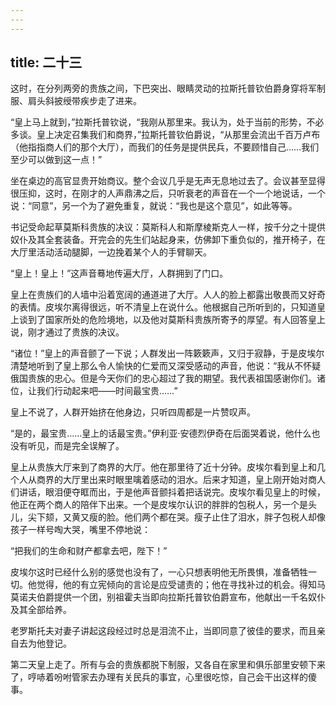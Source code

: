 ```yaml
---
---
---
```

title: 二十三
---



这时，在分列两旁的贵族之间，下巴突出、眼睛灵动的拉斯托普钦伯爵身穿将军制服、肩头斜披绶带疾步走了进来。

“皇上马上就到，”拉斯托普钦说，“我刚从那里来。我认为，处于当前的形势，不必多谈。皇上决定召集我们和商界，”拉斯托普钦伯爵说，“从那里会流出千百万卢布（他指指商人们的那个大厅），而我们的任务是提供民兵，不要顾惜自己……我们至少可以做到这一点！”

坐在桌边的高官显贵开始商议。整个会议几乎是无声无息地过去了。会议甚至显得很压抑，这时，在刚才的人声鼎沸之后，只听衰老的声音在一个一个地说话，一个说：“同意”，另一个为了避免重复，就说：“我也是这个意见”，如此等等。

书记受命起草莫斯科贵族的决议：莫斯科人和斯摩棱斯克人一样，按千分之十提供奴仆及其全套装备。开完会的先生们站起身来，仿佛卸下重负似的，推开椅子，在大厅里活动活动腿脚，一边挽着某个人的手臂聊天。

“皇上！皇上！”这声音蓦地传遍大厅，人群拥到了门口。

皇上在贵族们的人墙中沿着宽阔的通道进了大厅。人人的脸上都露出敬畏而又好奇的表情。皮埃尔离得很远，听不清皇上在说什么。他根据自己所听到的，只知道皇上谈到了国家所处的危险境地，以及他对莫斯科贵族所寄予的厚望。有人回答皇上说，刚才通过了贵族的决议。

“诸位！”皇上的声音颤了一下说；人群发出一阵簌簌声，又归于寂静，于是皮埃尔清楚地听到了皇上那么令人愉快的仁爱而又深受感动的声音，他说：“我从不怀疑俄国贵族的忠心。但是今天你们的忠心超过了我的期望。我代表祖国感谢你们。诸位，让我们行动起来吧——时间最宝贵……”

皇上不说了，人群开始挤在他身边，只听四周都是一片赞叹声。

“是的，最宝贵……皇上的话最宝贵。”伊利亚·安德烈伊奇在后面哭着说，他什么也没有听见，而是完全误解了。

皇上从贵族大厅来到了商界的大厅。他在那里待了近十分钟。皮埃尔看到皇上和几个人从商界的大厅里出来时眼里噙着感动的泪水。后来才知道，皇上刚开始对商人们讲话，眼泪便夺眶而出，于是他声音颤抖着把话说完。皮埃尔看见皇上的时候，他正在两个商人的陪伴下出来。一个是皮埃尔认识的胖胖的包税人，另一个是头儿，尖下颏，又黄又瘦的脸。他们两个都在哭。瘦子止住了泪水，胖子包税人却像孩子一样号啕大哭，嘴里不停地说：

“把我们的生命和财产都拿去吧，陛下！”

皮埃尔这时已经什么别的感觉也没有了，一心只想表明他无所畏惧，准备牺牲一切。他觉得，他的有立宪倾向的言论是应受谴责的；他在寻找补过的机会。得知马莫诺夫伯爵提供一个团，别祖霍夫当即向拉斯托普钦伯爵宣布，他献出一千名奴仆及其全部给养。

老罗斯托夫对妻子讲起这段经过时总是泪流不止，当即同意了彼佳的要求，而且亲自去为他登记。

第二天皇上走了。所有与会的贵族都脱下制服，又各自在家里和俱乐部里安顿下来了，哼哧着吩咐管家去办理有关民兵的事宜，心里很吃惊，自己会干出这样的傻事。
